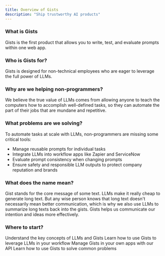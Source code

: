 ```yaml
---
title: Overview of Gists
description: "Ship trustworthy AI products"
---
```


### What is Gists
Gists is the first product that allows you to write, test, and evaluate prompts within one web app.

### Who is Gists for?
Gists is designed for non-technical employees who are eager to leverage the full power of LLMs.

### Why are we helping non-programmers?
We believe the true value of LLMs comes from allowing anyone to teach the computers how to accomplish well-defined tasks, so they can automate the part of their jobs that are mundane and repetitive.

### What problems are we solving?
To automate tasks at scale with LLMs, non-programmers are missing some critical tools:
<ul>
    <li>Manage reusable prompts for individual tasks</li>
    <li>Integrate LLMs into workflow apps like Zapier and ServiceNow</li>
    <li>Evaluate prompt consistency when changing prompts</li>
    <li>Ensure safety and responsible LLM outputs to protect company reputation and brands</li>
</ul>

### What does the name mean?
Gist stands for the core message of some text. LLMs make it really cheap to generate long text. But any wise person knows that long text doesn't necessarily mean better communication, which is why we also use LLMs to summarize long texts back into the gists. Gists helps us communicate our intention and ideas more effectively.

### Where to start?

<CardGroup cols={2}>
  <Card
    title="Essential Concepts"
    icon="graduation-cap"
    href="/essentials"
  >
    Understand the key concepts of LLMs and Gists
  </Card>
  <Card
    title="Guides"
    icon="screwdriver-wrench"
    href="/guides"
  >
    Learn how to use Gists to leverage LLMs in your workflow
  </Card>
  <Card
    title="API Reference"
    icon="code"
    href="/api-reference"
  >
    Manage Gists in your own apps with our API
  </Card>
  <Card
    title="Recipes"
    icon="stars"
    href="/recipes"
  >
    Learn how to use Gists to solve common problems
  </Card>
</CardGroup>
